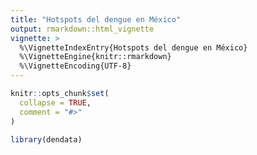 ```yaml
---
title: "Hotspots del dengue en México"
output: rmarkdown::html_vignette
vignette: >
  %\VignetteIndexEntry{Hotspots del dengue en México}
  %\VignetteEngine{knitr::rmarkdown}
  %\VignetteEncoding{UTF-8}
---
```


```r
knitr::opts_chunk$set(
  collapse = TRUE,
  comment = "#>"
)
```

```r
library(dendata)
```
